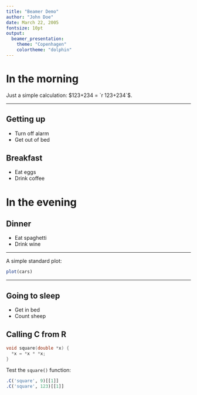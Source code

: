 ```yaml
---
title: "Beamer Demo"
author: "John Doe"
date: March 22, 2005
fontsize: 10pt
output:
  beamer_presentation:
    theme: "Copenhagen"
    colortheme: "dolphin"
---
```


# In the morning

Just a simple calculation: $123+234 = `r 123+234`$.

---

## Getting up

- Turn off alarm
- Get out of bed

## Breakfast

- Eat eggs
- Drink coffee

# In the evening

## Dinner

- Eat spaghetti
- Drink wine

---

A simple standard plot:

```r
plot(cars)
```

---

## Going to sleep

- Get in bed
- Count sheep

## Calling C from R

```c
void square(double *x) {
  *x = *x * *x;
}
```

Test the `square()` function:

```r
.C('square', 9)[[1]]
.C('square', 123)[[1]]
```
